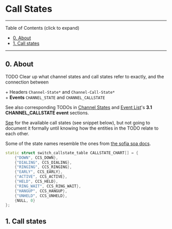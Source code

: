 
# Call States 

 

---

Table of Contents (click to expand)

* [0\. About](#0-about)
* [1\. Call states](#1-call-states)

---

## 0\. About

TODO Clear up what channel states and call states refer to exactly, and the connection between

\+ Headers `Channel-State*` and `Channel-Call-State*`   
\+ **Events** `CHANNEL_STATE` and `CHANNEL_CALLSTATE` 

See also corresponding TODOs in [Channel States](./Channel-States_7144639.mdx#0-about) and [Event List](../Introduction/Event-System/Event-List_7143557.mdx#nat)'s **3.1 CHANNEL\_CALLSTATE event** sections.

[See](https://github.com/signalwire/freeswitch/blob/15ad4c23e259c1c2dff58f89e9124e5f36dd2e94/src/switch%5Fchannel.c#L248) for the available call states (see snippet below), but not going to document it formally until knowing how the entities in the TODO relate to each other.

Some of the state names resemble the ones from [the sofia soa docs](https://github.com/signalwire/freeswitch/blob/15ad4c23e259c1c2dff58f89e9124e5f36dd2e94/libs/sofia-sip/libsofia-sip-ua/soa/soa.docs).  
  
```cpp
static struct switch_callstate_table CALLSTATE_CHART[] = {
	{"DOWN", CCS_DOWN},
	{"DIALING", CCS_DIALING},
	{"RINGING", CCS_RINGING},
	{"EARLY", CCS_EARLY},
	{"ACTIVE", CCS_ACTIVE},
	{"HELD", CCS_HELD},
	{"RING_WAIT", CCS_RING_WAIT},
	{"HANGUP", CCS_HANGUP},
	{"UNHELD", CCS_UNHELD},
	{NULL, 0}
};


```

  
## 1\. Call states



